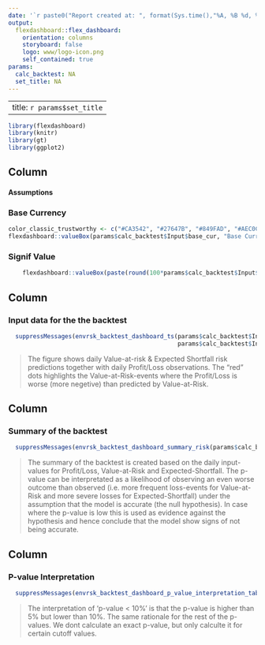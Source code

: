 ```yaml
---
date: '`r paste0("Report created at: ", format(Sys.time(),"%A, %B %d, %Y %H:%M:%S"))`'
output:
  flexdashboard::flex_dashboard:
    orientation: columns
    storyboard: false
    logo: www/logo-icon.png
    self_contained: true
params: 
  calc_backtest: NA
  set_title: NA
---
```


---
title: `r params$set_title`
---

```r
library(flexdashboard)
library(knitr)
library(gt)
library(ggplot2)
```
<script>
  $('.navbar-logo').wrap('<a href="https://www.envisionrisk.com" target=_blank>');
</script>


<style>
  .navbar, [data-toggle=tab], .navbar-brand  {   background-color:#AEC0C9;   border-color:black;   color:white; }
  
  .navbar-logo img {
    position: absolute;
    right: 0px;
  }
  
  .navbar-inverse .navbar-nav > li > a:hover,
  .navbar-inverse .navbar-nav > li > a:focus {
    background-color: #27647B;
      color: white;
  }
  .navbar-inverse .navbar-nav > .active > a,
  .navbar-inverse .navbar-nav > .active > a:hover,
  .navbar-inverse .navbar-nav > .active > a:focus {
    color: white;
    background-color: #27647B;
  }
  .navbar-inverse .navbar-toggle:hover,
  .navbar-inverse .navbar-toggle:focus {
    background-color: #27647B;
  }
  .navbar-inverse .navbar-collapse,
  .navbar-inverse .navbar-form {
    border-color: #27647B;
  }
</style>

## Column {data-width=10%}

#### **Assumptions**

### Base Currency {data-height=15%}
```r
color_classic_trustworthy <- c("#CA3542", "#27647B", "#849FAD", "#AEC0C9", "#57575F")  
flexdashboard::valueBox(params$calc_backtest$Input$base_cur, "Base Currency", icon = "fas fa-money-bill", color = color_classic_trustworthy[3])
```

### Signif Value {data-height=15%}
```r
    flexdashboard::valueBox(paste(round(100*params$calc_backtest$Input$signif_level, 1), "%", sep=""), "Significance Level", icon = "fas fa-crosshairs", color = color_classic_trustworthy[5])
```

Column {data-width=55%}
-----------------------------------------------------------------------

### Input data for the the backtest

```r
  suppressMessages(envrsk_backtest_dashboard_ts(params$calc_backtest$Input$backtestdata,
                                                params$calc_backtest$Input$base_cur))
```

> The figure shows daily Value-at-risk & Expected Shortfall risk predictions together with daily Profit/Loss observations. The "red" dots highlights the Value-at-Risk-events where the Profit/Loss is worse (more negetive) than predicted by Value-at-Risk. 

Column {data-width=25%}
-----------------------------------------------------------------------

### Summary of the backtest {data-height=60%}

```r
  suppressMessages(envrsk_backtest_dashboard_summary_risk(params$calc_backtest$Output))
```

> The summary of the backtest is created based on the daily input-values 
for Profit/Loss, Value-at-Risk and Expected-Shortfall. The p-value can 
be interpretated as a likelihood of observing an even worse outcome 
than observed (i.e. more frequent loss-events for Value-at-Risk and 
more severe losses for Expected-Shortfall) under the assumption that the 
model is accurate (the null hypothesis). In case where the p-value is low 
this is used as evidence against the hypothesis and hence conclude that 
the model show signs of not being accurate.   

Column {data-width=10%}
-----------------------------------------------------------------------

### P-value Interpretation 

```r
  suppressMessages(envrsk_backtest_dashboard_p_value_interpretation_table())
```

> The interpretation of 'p-value < 10%' is that the p-value is higher
than 5% but lower than 10%. The same rationale for the rest of the p-values.
We dont calculate an exact p-value, but only calculte it for certain cutoff 
values.